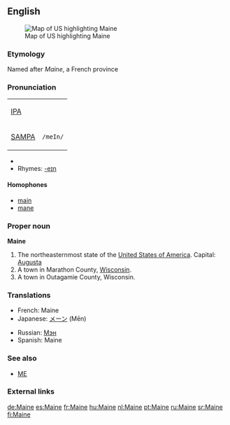 {{see|maine}}
{{wikipediapar|Maine}}
{{wikipediapar|Maine, Marathon County, Wisconsin}}
{{wikipediapar|Maine, Outagamie County, Wisconsin}}

==English==
[[Image:Map of USA highlighting Maine.png|thumb|right|Map of US highlighting Maine]]

===Etymology===
Named after ''Maine'', a French province

===Pronunciation===
{| border=1 cellpadding=5
| [[w:IPA|IPA]] || {{IPAchar|/meɪn/}}
|-
| [[w:SAMPA|SAMPA]] || <tt>/meIn/</tt>
|}
*{{audio|en-us-Maine.ogg|Audio (US)}}
*Rhymes: [[Rhymes:English:-eɪn|-eɪn]]

====Homophones====
*[[main]]
*[[mane]]

===Proper noun===
'''Maine'''

# The northeasternmost state of the [[United States of America]]. Capital: [[Augusta]]
# A town in Marathon County, [[Wisconsin]].
# A town in Outagamie County, Wisconsin.

===Translations===
{{top}}
*French: Maine {{f}}
*Japanese: [[メーン]] (Mēn)
{{mid}}
*Russian: [[Мэн]] {{IPAchar|(Mɛn)}}
*Spanish: Maine
{{bottom}}

===See also===
*[[ME]]

===External links===
{{pedialite}}

[[de:Maine]]
[[es:Maine]]
[[fr:Maine]]
[[hu:Maine]]
[[nl:Maine]]
[[pt:Maine]]
[[ru:Maine]]
[[sr:Maine]]
[[fi:Maine]]